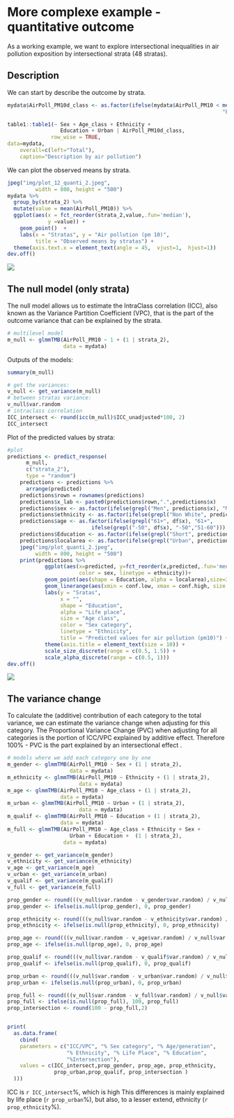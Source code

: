 # More complexe example - quantitative outcome

As a working example, we want to explore intersectional inequalities in air pollution exposition by  intersectional strata (48 stratas).

## Description

We can start by describe the outcome by strata.

```r
mydata$AirPoll_PM10d_class <- as.factor(ifelse(mydata$AirPoll_PM10 < mean(mydata$AirPoll_PM10),
                                                                     "Below mean", "Above mean"))

table1::table1(~ Sex + Age_class + Ethnicity +
                 Education + Urban | AirPoll_PM10d_class,
              row_wise = TRUE,
data=mydata,
    overall=c(left="Total"),
    caption="Description by air pollution")

```

We can plot the observed means by strata.

```r
jpeg("img/plot_12_quanti_2.jpeg",
         width = 800, height = "500")
mydata %>% 
  group_by(strata_2) %>% 
  mutate(value = mean(AirPoll_PM10)) %>% 
  ggplot(aes(x = fct_reorder(strata_2,value,.fun='median'),
             y =value)) +
    geom_point()  +
    labs(x = "Stratas", y = "Air pollution (pm 10)",
         title = "Observed means by stratas") +
  theme(axis.text.x = element_text(angle = 45,  vjust=1,  hjust=1))
dev.off()

```
![](img/plot_12_quanti_2.jpeg)


## The null model (only strata) 

The null model allows us to estimate the IntraClass correlation (ICC), also known as the Variance Partition Coefficient (VPC), that is the part of the outcome variance that can be explained by the strata.


```r

# multilevel model
m_null <- glmmTMB(AirPoll_PM10 ~ 1 + (1 | strata_2),
                  data = mydata)

```

Outputs of the models: 

```r
summary(m_null)

# get the variances:
v_null <- get_variance(m_null)
# between stratas variance:
v_null$var.random
# intraclass correlation 
ICC_intersect <- round(icc(m_null)$ICC_unadjusted*100, 2)
ICC_intersect

```

Plot of the predicted values by strata:

```r
#plot
predictions <- predict_response(
      m_null,
      c("strata_2"),
      type = "random") 
    predictions <- predictions %>% 
      arrange(predicted) 
    predictions$rown = rownames(predictions)
    predictions$x_lab <- paste0(predictions$rown,".",predictions$x)
    predictions$sex <- as.factor(ifelse(grepl("Men", predictions$x), "Men", "Women"))
    predictions$ethnicity <- as.factor(ifelse(grepl("Non White", predictions$x), "Non white", "White"))
    predictions$age <- as.factor(ifelse(grepl("61+", df$x), "61+",
                           ifelse(grepl("-50", df$x), "-50","51-60")))
    predictions$Education <- as.factor(ifelse(grepl("Short", predictions$x), "Short", "Long"))
    predictions$localarea <- as.factor(ifelse(grepl("Urban", predictions$x), "Urban", "Rural"))
    jpeg("img/plot_quanti_2.jpeg",
         width = 800, height = "500")
    print(predictions %>% 
            ggplot(aes(x=predicted, y=fct_reorder(x,predicted,.fun='median'), 
                       color = sex, linetype = ethnicity))+
            geom_point(aes(shape = Education, alpha = localarea),size=3) +
            geom_linerange(aes(xmin = conf.low, xmax = conf.high, size = age)) +
            labs(y = "Sratas",
                 x = "",
                 shape = "Education",
                 alpha = "Life place",
                 size = "Age class",
                 color = "Sex category",
                 linetype = "Ethnicity",
                 title = "Predicted values for air pollution (pm10)") +
            theme(axis.title = element_text(size = 10)) + 
            scale_size_discrete(range = c(0.5, 1.5)) +
            scale_alpha_discrete(range = c(0.5, 1)))
dev.off()

```
![](img/plot_quanti_2.jpeg)


## The variance change 

To calculate the (additive) contribution of each category to the total variance, we can estimate the variance change when adjusting for this category. The Proportional Variance Change (PVC) when adjusting for all categories is the portion of ICC/VPC explained by additive effect. Therefore 100% - PVC is the part explained by an intersectional effect .


```r

# models where we add each category one by one
m_gender <- glmmTMB(AirPoll_PM10 ~ Sex + (1 | strata_2),
                    data = mydata)
m_ethnicity <- glmmTMB(AirPoll_PM10 ~ Ethnicity + (1 | strata_2),
                       data = mydata)
m_age <- glmmTMB(AirPoll_PM10 ~ Age_class + (1 | strata_2),
                 data = mydata)
m_urban <- glmmTMB(AirPoll_PM10 ~ Urban + (1 | strata_2),
                       data = mydata)
m_qualif <- glmmTMB(AirPoll_PM10 ~ Education + (1 | strata_2),
                 data = mydata)
m_full <- glmmTMB(AirPoll_PM10 ~ Age_class + Ethnicity + Sex +
                    Urban + Education +  (1 | strata_2),
                  data = mydata)

v_gender <- get_variance(m_gender)
v_ethnicity <- get_variance(m_ethnicity)
v_age <- get_variance(m_age)
v_urban <- get_variance(m_urban)
v_qualif <- get_variance(m_qualif)
v_full <- get_variance(m_full)

prop_gender <- round(((v_null$var.random - v_gender$var.random) / v_null$var.random)*100,2)
prop_gender <- ifelse(is.null(prop_gender), 0, prop_gender)

prop_ethnicity <- round(((v_null$var.random - v_ethnicity$var.random) / v_null$var.random)*100,2)
prop_ethnicity <- ifelse(is.null(prop_ethnicity), 0, prop_ethnicity)

prop_age <- round(((v_null$var.random - v_age$var.random) / v_null$var.random)*100,2)
prop_age <- ifelse(is.null(prop_age), 0, prop_age)

prop_qualif <- round(((v_null$var.random - v_qualif$var.random) / v_null$var.random)*100,2)
prop_qualif <- ifelse(is.null(prop_qualif), 0, prop_qualif)

prop_urban <- round(((v_null$var.random - v_urban$var.random) / v_null$var.random)*100,2)
prop_urban <- ifelse(is.null(prop_urban), 0, prop_urban)

prop_full <- round(((v_null$var.random - v_full$var.random) / v_null$var.random)*100,2)
prop_full <- ifelse(is.null(prop_full), 100, prop_full)
prop_intersection <- round(100 - prop_full,2)


print(
  as.data.frame(
    cbind(
    parameters = c("ICC/VPC", "% Sex category", "% Age/generation",
                   "% Ethnicity", "% Life Place", "% Education",
                   "%Intersection"),
    values = c(ICC_intersect,prop_gender, prop_age, prop_ethnicity,
               prop_urban,prop_qualif, prop_intersection )
  )))

```

ICC is `r ICC_intersect`%, which is high This differences is mainly explained by life place (`r prop_urban`%), but also, to a lesser extend, ethnicity (`r prop_ethnicity`%).



